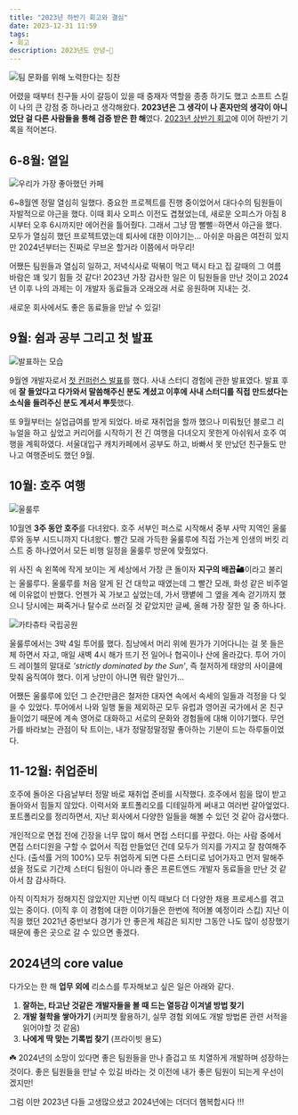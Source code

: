 ```yaml
---
title: "2023년 하반기 회고와 결심"
date: 2023-12-31 11:59
tags:
- 회고
description: 2023년도 안녕~👋
---
```


![팀 문화를 위해 노력한다는 칭찬](/images/blog/23/teamCulture.png)

어렸을 때부터 친구들 사이 갈등이 있을 때 중재자 역할을 종종 하기도 했고
소프트 스킬이 나의 큰 강점 중 하나라고 생각해왔다.
**2023년은 그 생각이 나 혼자만의 생각이 아니었단 걸 다른 사람들을 통해 검증 받은 한 해**였다.
[2023년 상반기 회고](http://localhost:3000/blog/2306-retro)에 이어 하반기 기록을 적어본다.

## 6-8월: 열일

![우리가 가장 좋아했던 카페](/images/blog/23/coffeeWith.webp)

6~8월엔 정말 열심히 일했다. 중요한 프로젝트를 진행 중이었어서 대다수의 팀원들이 자발적으로 야근을 했다.
이때 회사 오피스 이전도 겹쳤었는데, 새로운 오피스가 아침 8시부터 오후 6시까지만 에어컨을 틀어줬다.
그래서 그냥 땀 뻘뻘💦하면서 야근을 했다. 모두가 열심히 했던 프로젝트였는데
퇴사에 대한 이야기는... 아쉬운 마음은 여전히 있지만 2024년부터는 진짜로 무브온 할거라
이쯤에서 마무리!

어쨌든 팀원들과 열심히 일하고, 저녁식사로 떡볶이 먹고 택시 타고 집 갈때의 그 여름 바람은
꽤 잊기 힘들 것 같다! 2023년 가장 감사한 일은 이 팀원들을 만난 것이고 2024년 이후 나의 과제는
이 개발자 동료들과 오래오래 서로 응원하며 지내는 것.

새로운 회사에서도 좋은 동료들을 만날 수 있길!

## 9월: 쉼과 공부 그리고 첫 발표

![발표하는 모습](/images/blog/23/conference.webp)

9월엔 개발자로서 [첫 컨퍼런스 발표](https://haeun.vercel.app/blog/2309-fengicon)를 했다.
사내 스터디 경험에 관한 발표였다. 발표 후에 **잘 들었다고 다가와서 말씀해주신 분도 계셨고
이후에 사내 스터디를 직접 만드셨다는 소식을 들려주신 분도 계셔서 뿌듯**했다.

또 9월부터는 실업급여를 받게 되었다. 바로 재취업을 할까 했으나
미뤄뒀던 블로그 리뉴얼을 하고 싶었고
커리어를 시작하기 전 긴 여행을 다녀오지 못한게 아쉬워서 호주 여행을 계획하였다.
서울대입구 캐치카페에서 공부도 하고, 바빠서 못 만났던 친구들도 만나고 여행준비도 했던 9월.

## 10월: 호주 여행

![울룰루](/images/blog/23/ausNight.webp)

10월엔 **3주 동안 호주**를 다녀왔다. 호주 서부인 퍼스로 시작해서 중부 사막 지역인 울룰루와 동부 시드니까지 다녀왔다.
빨간 모래 가득한 울룰루에 직접 가는게 인생의 버킷 리스트 중 하나였어서 모든 비행 일정을 울룰루 방문에 맞췄었다.

위 사진 속 왼쪽에 작게 보이는 게 세상에서 가장 큰 돌이자 **지구의 배꼽🏜️**이라고 불리는 울룰루다.
울룰루를 처음 알게 된 건 대학교 때였는데 그 빨간 모래, 화성 같은 비주얼에 이유없이 반했다.
언젠가 꼭 가보고 싶었는데, 가서 땡볕에 그 옆을 계속 걷기까지 했으니
당시에는 쪄죽거나 탈수로 쓰러질 것 같았지만 글쎄, 올해 가장 잘한 일 중 하나다.

![카타츄타 국립공원](/images/blog/23/kataTjuta.webp)

울룰루에서는 3박 4일 투어를 했다.
침낭에서 머리 위에 뭔가가 기어다니는 걸 못 들은 체 하면서 자고, 매일 새벽 4시 해가 뜨기 전 일어나 협곡이나 산에 올라갔다.
투어 가이드 레이첼의 말대로 _'strictly dominated by the Sun'_, 즉 철저하게 태양의 사이클에 맞춰 움직여야 했다.
이게 낭만이 아니면 뭐란 말인가...

어쨌든 울룰루에 있던 그 순간만큼은 철저한 대자연 속에서 속세의 일들과 걱정을 다 잊을 수 있었다.
투어에서 나와 일행 둘을 제외하곤 모두 유럽과 영어권 국가에서 온 친구들이었기 때문에 계속 영어로 대화하고
서로의 문화와 경험들에 대해 이야기했다.
무언가를 바라보는 관점이 탁 트이는, 내가 정말정말정말 좋아하는 기분이 드는 하루들이었다.

## 11-12월: 취업준비

호주에 돌아온 다음날부터 정말 바로 재취업 준비를 시작했다.
호주에서 힘을 많이 받고 돌아와서 힘들지 않았다.
이력서와 포트폴리오를 디테일하게 써내고 여러번 갈아엎었다.
포트폴리오를 정리하면서, 지난 회사에서 다양한 일들을 해볼 수 있던 것 같아 감사했다.

개인적으로 면접 전에 긴장을 너무 많이 해서 면접 스터디를 꾸렸다.
아는 사람 중에서 면접 스터디원을 구할 수 없어서 직접 만들었던 건데
모두가 의지를 가지고 잘 참여해주신다. (출석률 거의 100%)
모두 취업하게 되면 다른 스터디로 넘어가자고 먼저 말해주셨을 정도로 기간제 스터디 팀원이 아니라
좋은 프론트엔드 개발자 동료들을 만난 것 같아서 참 감사하다.

아직 이직처가 정해지진 않았지만
지난번 이직 때보다 더 다양한 채용 프로세스를 겪고 있는 중이다.
(이직 후 이 경험에 대한 이야기들은 한번에 적어볼 예정이라 스킵)
지난 이직을 했던 2021년 중반보다 경기가 안 좋은게 체감은 되지만 그동안 나도 많이 성장했기 때문에
좋은 곳으로 갈 수 있으면 좋겠다.

## 2024년의 core value

다가오는 한 해 **업무 외에** 리소스를 투자해보고 싶은 일은 아래와 같다.

1. **잘하는, 타고난 것같은 개발자들을 볼 때 드는 열등감 이겨낼 방법 찾기**
2. **개발 철학을 쌓아가기** (커피챗 활용하기, 실무 경험 외에도 개발 방법론 관련 서적을 읽어야할 것 같음)
3. **나에게 딱 맞는 기록법 찾기** (프라이빗 용도)

☘️
2024년의 소망이 있다면 좋은 팀원들을 만나 즐겁고 또 치열하게 개발하며 성장하는 것이다.
좋은 팀원들을 만날 수 있길 바라는 것 이전에 내가 좋은 팀원이 되는게 우선이겠지만!

그럼 이만 2023년 다들 고생많으셨고 2024년에는 더더더 햄복합시다 !!!
